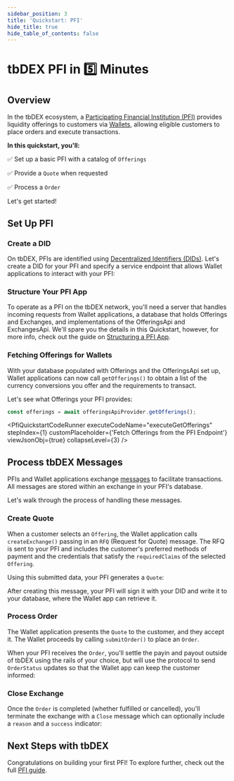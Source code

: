 ```yaml
---
sidebar_position: 3
title: 'Quickstart: PFI'
hide_title: true
hide_table_of_contents: false
---
```



<QuickstartExecutionProvider>

# tbDEX PFI in 5️⃣ Minutes

## Overview

In the tbDEX ecosystem, a [Participating Financial Institution (PFI)](/docs/tbdex/pfi/overview) provides liquidity offerings to customers via [Wallets](/docs/tbdex/wallet/overview), allowing eligible customers to place orders and execute transactions.

**In this quickstart, you'll:**

✅ Set up a basic PFI with a catalog of `Offerings`

✅ Provide a `Quote` when requested

✅ Process a `Order`

Let's get started!

## Set Up PFI

### Create a DID

On tbDEX, PFIs are identified using [Decentralized Identifiers (DIDs)](/). Let's create a DID for your PFI and specify a service endpoint that allows Wallet applications to interact with your PFI:

<CodeSnippet snippetName="pfiOverviewCreateDid" />
<PfiQuickstartCodeRunner
  executeCodeName="executeDidCreate"
  stepIndex={0}
  customPlaceholder={'See PFI DID'}
/>

### Structure Your PFI App

To operate as a PFI on the tbDEX network, you'll need a server that handles incoming requests from Wallet applications, a database that holds Offerings and Exchanges, and implementations of the OfferingsApi and ExchangesApi. We'll spare you the details in this Quickstart, however, for more info, check out the guide on [Structuring a PFI App](/docs/tbdex/pfi/anatomy-of-a-pfi).

### Fetching Offerings for Wallets

With your database populated with Offerings and the OfferingsApi set up, Wallet applications can now call `getOfferings()` to obtain a list of the currency conversions you offer and the requirements to transact.

Let's see what Offerings your PFI provides:

```js
const offerings = await offeringsApiProvider.getOfferings();
```

<PfiQuickstartCodeRunner
  executeCodeName="executeGetOfferings"
  stepIndex={1}
  customPlaceholder={'Fetch Offerings from the PFI Endpoint'}
  viewJsonObj={true}
  collapseLevel={3}
/>

## Process tbDEX Messages

PFIs and Wallet applications exchange [messages](/docs/tbdex/message-types#messages) to facilitate transactions.
All messages are stored within an exchange in your PFI's database.

Let's walk through the process of handling these messages.

### Create Quote

When a customer selects an `Offering`, the Wallet application calls `createExchange()` passing in an `RFQ` (Request for Quote) message.
The RFQ is sent to your PFI and includes the customer's preferred methods of payment and the credentials that satisfy the `requiredClaims` of the selected `Offering`.

Using this submitted data, your PFI generates a `Quote`:

<CodeSnippet snippetName="pfiCreateQuoteJs" title="exchangeApiProvider.ts" />

After creating this message, your PFI will sign it with your DID and write it to your database, where the Wallet app can retrieve it.

<CodeSnippet snippetName="pfiSignQuoteJs" title="exchangeApiProvider.ts" />
<PfiQuickstartCodeRunner
  executeCodeName="executeGetQuote"
  stepIndex={2}
  customPlaceholder={'See the Quote'}
  viewJsonObj={true}
  collapseLevel={3}
/>

### Process Order

The Wallet application presents the `Quote` to the customer, and they accept it.
The Wallet proceeds by calling `submitOrder()` to place an `Order`.

When your PFI receives the `Order`, you'll settle the payin and payout outside of tbDEX using the rails of your choice, but will use the protocol to send `OrderStatus` updates so that the Wallet app can keep the customer informed:

<CodeSnippet snippetName="pfiOrderStatusJs" title="exchangeApiProvider.ts" />
<PfiQuickstartCodeRunner
  executeCodeName="executeGetOrderStatus"
  stepIndex={3}
  customPlaceholder={'See the OrderStatus'}
  viewJsonObj={true}
  collapseLevel={3}
/>

### Close Exchange

Once the `Order` is completed (whether fulfilled or cancelled), you'll terminate the exchange with a `Close` message which can optionally include a `reason` and a `success` indicator:

<CodeSnippet snippetName="pfiCloseOrderJs" title="exchangeApiProvider.ts" />
<PfiQuickstartCodeRunner
  executeCodeName="executeGetClose"
  stepIndex={4}
  customPlaceholder={'See the Close Message'}
  viewJsonObj={true}
  collapseLevel={3}
/>

## Next Steps with tbDEX

Congratulations on building your first PFI! To explore further, check out the full [PFI guide](/docs/tbdex/pfi/overview).

</QuickstartExecutionProvider>
